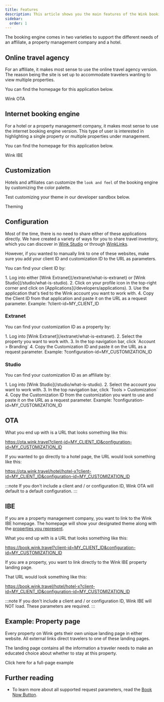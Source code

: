```yaml
---
title: Features
description: This article shows you the main features of the Wink booking engine.
sidebar:
  order: 1
---
```



The booking engine comes in two varieties to support the different needs of an affiliate, a property management company and a hotel.

## Online travel agency

For an affiliate, it makes most sense to use the online travel agency version. The reason being the site is set up to accommodate travelers wanting to view multiple properties.

You can find the homepage for this application below.

<LinkButton href="https://ota.wink.travel/home" variant="secondary" icon="external" target="_blank">
  Wink OTA
</LinkButton>

## Internet booking engine

For a hotel or a property management company, it makes most sense to use the internet booking engine version. This type of user is interested in highlighting a single property or multiple properties under management.

You can find the homepage for this application below.

<LinkButton href="https://book.wink.travel/home?client-id=client-1&mp;configuration-id=d906a163-5cee-4198-a170-2bedf2407f5f" variant="secondary" icon="external" target="_blank">
  Wink IBE
</LinkButton>

## Customization

Hotels and affiliates can customize the `look and feel` of the booking engine by customizing the color palette. 

Test customizing your theme in our developer sandbox below.

<LinkButton href="https://docs.wink.travel/web-component" variant="secondary" icon="external" target="_blank">
  Theming
</LinkButton>


## Configuration

Most of the time, there is no need to share either of these applications directly. We have created a variety of ways for you to share travel inventory, which you can discover in [Wink Studio](/studio/what-is-studio) or through [WinkLinks](/link-manager/wink-links).

However, if you wanted to manually link to one of these websites, make sure you add your client ID and customization ID to the URL as parameters. 

You can find your client ID by: 

<Steps>
1. Log into either [Wink Extranet](/extranet/what-is-extranet) or [Wink Studio](/studio/what-is-studio).
2. Click on your profile icon in the top-right corner and click on [Applications](/developers/applications).
3. Use the application that's tied to the Wink account you want to work with.
4. Copy the Client ID from that application and paste it on the URL as a request parameter. Example: ?client-id=MY_CLIENT_ID
</Steps>

### Extranet

You can find your customization ID as a property by: 

<Steps>
1. Log into [Wink Extranet](/extranet/what-is-extranet).
2. Select the property you want to work with. 
3. In the top navigation bar, click `Account > Branding`
4. Copy the Customization ID and paste it on the URL as a request parameter. Example: ?configuration-id=MY_CUSTOMIZATION_ID
</Steps>

### Studio

You can find your customization ID as an affiliate by: 

<Steps>
1. Log into [Wink Studio](/studio/what-is-studio).
2. Select the account you want to work with. 
3. In the top navigation bar, click `Tools > Customization`
4. Copy the Customization ID from the customization you want to use and paste it on the URL as a request parameter. Example: ?configuration-id=MY_CUSTOMIZATION_ID
</Steps>

## OTA

What you end up with is a URL that looks something like this:

https://ota.wink.travel?client-id=MY_CLIENT_ID&configuration-id=MY_CUSTOMIZATION_ID

If you wanted to go directly to a hotel page, the URL would look something like this:

https://ota.wink.travel/hotel/hotel-x?client-id=MY_CLIENT_ID&configuration-id=MY_CUSTOMIZATION_ID

:::note
If you don't include a client and / or configuration ID, Wink OTA will default to a default configuration.
:::

## IBE

If you are a property management company, you want to link to the Wink IBE homepage. The homepage will show your designated theme along with the [properties you represent](/studio/agency-representation).

What you end up with is a URL that looks something like this:

https://book.wink.travel?client-id=MY_CLIENT_ID&configuration-id=MY_CUSTOMIZATION_ID

If you are a property, you want to link directly to the Wink IBE property landing page.

That URL would look something like this:

https://book.wink.travel/hotel/hotel-x?client-id=MY_CLIENT_ID&configuration-id=MY_CUSTOMIZATION_ID


:::note
If you don't include a client and / or configuration ID, Wink IBE will NOT load. These parameters are required.
:::

## Example: Property page

Every property on Wink gets their own unique landing page in either website. All external links direct travelers to one of these landing pages.

The landing page contains all the information a traveler needs to make an educated choice about whether to stay at this property.

<LinkButton href="https://res.cloudinary.com/traveliko/image/upload/v1725851770/academy/hotel-sensai.jpg" variant="secondary" icon="external" target="_blank">
  Click here for a full-page example
</LinkButton>

## Further reading

- To learn more about all supported request parameters, read the [Book Now Button](/guides/the-book-now-button).
